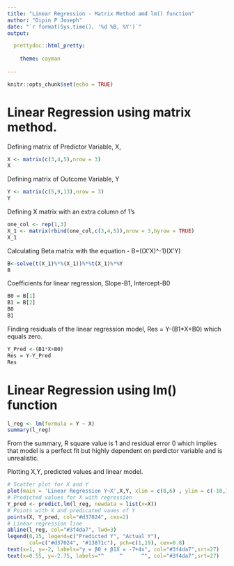 ```yaml
---
title: "Linear Regression - Matrix Method amd lm() function"
author: "Dipin P Joseph"
date: "`r format(Sys.time(), '%d %B, %Y')`"
output:

  prettydoc::html_pretty:
    
    theme: cayman
    
---
```


```r
knitr::opts_chunk$set(echo = TRUE)
```

# Linear Regression using matrix method.

Defining matrix of Predictor Variable, X,
```r
X <- matrix(c(3,4,5),nrow = 3)
X
```

Defining matrix of Outcome Variable, Y
```r
Y <- matrix(c(5,9,13),nrow = 3)
Y
```

Defining X matrix with an extra column of 1's
```r
one_col <- rep(1,3)
X_1 <- matrix(rbind(one_col,c(3,4,5)),nrow = 3,byrow = TRUE)
X_1
```

<script async src="https://pagead2.googlesyndication.com/pagead/js/adsbygoogle.js"></script>
<!-- Notebook Check -->
<ins class="adsbygoogle"
     style="display:block"
     data-ad-client="ca-pub-3600373850128255"
     data-ad-slot="2651335722"
     data-ad-format="auto"
     data-full-width-responsive="true"></ins>
<script>
     (adsbygoogle = window.adsbygoogle || []).push({});
</script>

Calculating Beta matrix with the equation - B=((X'X)^-1)(X'Y)

```r
B<-solve(t(X_1)%*%(X_1))%*%t(X_1)%*%Y
B
```

Coefficients for linear regression, Slope-B1, Intercept-B0
```r
B0 = B[1]
B1 = B[2]
B0
B1
```

Finding residuals of the linear regression model, Res = Y-(B1*X+B0) which equals zero.
```r
Y_Pred <-(B1*X+B0)
Res = Y-Y_Pred
Res
```

<script async src="https://pagead2.googlesyndication.com/pagead/js/adsbygoogle.js"></script>
<!-- Notebook Check -->
<ins class="adsbygoogle"
     style="display:block"
     data-ad-client="ca-pub-3600373850128255"
     data-ad-slot="2651335722"
     data-ad-format="auto"
     data-full-width-responsive="true"></ins>
<script>
     (adsbygoogle = window.adsbygoogle || []).push({});
</script>


# Linear Regression using lm() function


```r
l_reg <- lm(formula = Y ~ X)
summary(l_reg)
```

From the summary, R square value is 1 and residual error 0 which implies that model is a perfect fit but highly dependent on perdictor variable and is unrealistic.


Plotting X,Y, predicted values and linear model.
```r
# Scatter plot for X and Y
plot(main = 'Linear Regression Y~X',X,Y, xlim = c(0,6) , ylim = c(-10,15), pch=19, col="#13871c", cex=1)
# Predicted values for X with regression
Y_pred <- predict.lm(l_reg, newdata = list(x=X))
# Points with X and predicated vaues of Y
points(X, Y_pred, col="#d37024", cex=2)
# Linear regression line
abline(l_reg, col="#3f4da7", lwd=3)
legend(0,15, legend=c("Predicted Y", "Actual Y"),
       col=c("#d37024", "#13871c"), pch=c(1,19), cex=0.8)
text(x=1, y=-2, labels="y = β0 + β1X = -7+4x", col="#3f4da7",srt=27)
text(x=0.55, y=-2.75, labels="^     ^      ^", col="#3f4da7",srt=27)
```

<script async src="https://pagead2.googlesyndication.com/pagead/js/adsbygoogle.js"></script>
<!-- Notebook Check -->
<ins class="adsbygoogle"
     style="display:block"
     data-ad-client="ca-pub-3600373850128255"
     data-ad-slot="2651335722"
     data-ad-format="auto"
     data-full-width-responsive="true"></ins>
<script>
     (adsbygoogle = window.adsbygoogle || []).push({});
</script>
